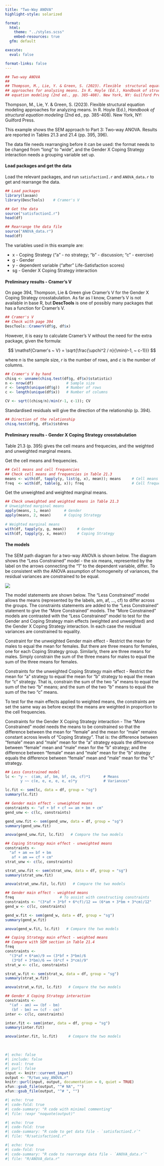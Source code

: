```yaml
---
title: "Two-Way ANOVA"
highlight-style: solarized

format:
  html:
    theme: "../styles.scss"
    embed-resources: true
  gfm: default

execute:
  eval: false

format-links: false
---
```


```{=html}
<style>
.math.display .MathJax {
  font-size: 95% !important;
}
</style>
```

```r
## Two-way ANOVA
##
## Thompson, M., Lie, Y. & Green, S. (2023). Flexible  structural equation modeling
## approaches for analyzing means. In R. Hoyle (Ed.), Handbook of structural
## equation modeling (2nd ed., pp. 385-408). New York, NY: Guilford Press.
```

Thompson, M., Lie, Y. & Green, S. (2023). Flexible structural equation modeling approaches for analyzing means. In R. Hoyle (Ed.), *Handbook of structural equation modeling* (2nd ed., pp. 385-408). New York, NY: Guilford Press.


This example shows the SEM approach to Part 3: Two-way ANOVA. Results are reported in Tables 21.3 and 21.4 (pp. 395, 396).

The data file needs rearranging before it can be used: the format needs to be changed from "long" to "wide", and the Gender X Coping Strategy interaction needs a grouping variable set up.


#### Load packages and get the data

Load the relevant packages, and run `satisfactionI.r` and `ANOVA_data.r` to get and rearrange the data.

```r
## Load packages
library(lavaan)
library(DescTools)    # Cramer's V

## Get the data
source("satisfactionI.r")
head(df)

## Rearrange the data file
source("ANOVA_data.r")
head(df)
```

The variables used in this example are:

 - x - Coping Strategy ("a" - no strategy; "b" - discussion; "c" - exercise)
 - g - Gender
 - y - dependent variable ("after" Life-Satisfaction scores)
 - sg - Gender X Coping Strategy interaction


#### Preliminary results - Cramer's V

On page 394, Thompson, Lie & Green give Cramer's V for the Gender X Coping Strategy crosstabulation. As far as I know, Cramer's V is not available in base R, but **DescTools** is one of possibly many packages that has a function for Cramer's V.

```r
## Cramer's V
## Check with page 394
DescTools::CramerV(df$g, df$x)
```

However, it is easy to calculate Cramer's V without the need for the extra package, given the formula:

$$
 \mathsf{Cramer's ~ V} = \sqrt{\frac{\upchi^2 / n}{\min(r-1, ~ c-1)}}
$$

where $n$ is the sample size, $r$ is the number of rows, and $c$ is the number of columns.

```r
## Cramer's V by hand
chisq <- unname(chisq.test(df$g, df$x)$statistic)
n <- nrow(df)               # Sample size
r <- length(unique(df$g))   # Number of rows
c <- length(unique(df$x))   # Number of columns

CV <- sqrt((chisq/n)/min(r-1, c-1)); CV
```

Standardised residuals will give the direction of the relationship (p. 394).

```r
## Direction of the relationship
chisq.test(df$g, df$x)$stdres
```


#### Preliminary results - Gender X Coping Strategy crosstabulation

Table 21.3 (p. 395) gives the cell means and frequecies, and the weighted and unweighted marginal means.

Get the cell means and frequencies.

```r
## Cell means and cell frequencies
## Check cell means and frequencies in Table 21.3
means <- with(df, tapply(y, list(g, x), mean)); means     # Cell means
freq  <- with(df, table(g, x)); freq                      # Cell frequencies
```

Get the unweighted and weighted marginal means.

```r
## Check unweighted and weighted means in Table 21.3
# Unweighted marginal means
apply(means, 1, mean)      # Gender
apply(means, 2, mean)      # Coping Strategy
 
# Weighted marginal means
with(df, tapply(y, g, mean))     # Gender
with(df, tapply(y, x, mean))     # Coping Strategy
```


#### The models

The SEM path diagram for a two-way ANOVA is shown below. The diagram shows the "Less Constrained" model - the six means, represented by the label on the arrows connecting the "1" to the dependent variable, differ. To be consistent with the ANOVA assumption of homogeneity of variances, the residual variances are constrained to be equal.

![](images/two_way_ANOVA.svg){fig-align="center"}

The model statements are shown below. The "Less Constrained" model allows the means (represented by the labels, am, af, ..., cf) to differ across the groups. The constraints statements are added to the "Less Constrained" statement to give the "More Constrained" models. The "More Constrained" models are contrasted with the "Less Constrained" model to test for the Gender and Coping Strategy main effects (weighted and unweighted) and the Gender X Coping Strategy interaction. In each case the residual variances are constrained to equality.

Constraint for the unweighted Gender main effect - Restrict the mean for males to equal the mean for females. But there are three means for females, one for each Coping Strategy group. Similarly, there are three means for males. Simply constrain the sum of the three means for males to equal the sum of the three means for females.

Constraints for the unweighted Coping Strategy main effect - Restrict the mean for "a" strategy to equal the mean for "b" strategy to equal the mean for "c" strategy. That is, constrain the sum of the two "a" means to equal the sum of the two "b" means; and the sum of the two "b" means to equal the sum of the two "c" means.

To test for the main effects applied to weighted means, the constraints are set the same way as before except the means are weighted in proportion to the cell frequencies.

Constraints for the Gender X Coping Strategy interaction - The "More Constrained" model needs the means to be constrained so that the difference between the mean for "female" and the mean for "male" remains constant across levels of "Coping Strategy". That is: the difference between "female" mean and "male" mean for the "a" strategy equals the difference between "female" mean and "male" mean for the "b" strategy; and the difference between "female" mean and "male" mean for the "b" strategy equals the difference between "female" mean and "male" mean for the "c" strategy.


```r
## Less Constrained model
lc <- "y ~  c(am, af, bm, bf, cm, cf)*1      # Means
       y ~~ c(e, e, e, e, e, e)*y            # Variances"

lc.fit <- sem(lc, data = df, group = "sg")
summary(lc.fit)

## Gender main effect - unweighted means
constraints <- "af + bf + cf == am + bm + cm"
gend_unw <- c(lc, constraints)

gend_unw.fit <- sem(gend_unw, data = df, group = "sg")
summary(gend_unw.fit)

anova(gend_unw.fit, lc.fit)   # Compare the two models

## Coping Strategy main effect - unweighted means
constraints <- 
  "af + am == bf + bm 
   af + am == cf + cm"
strat_unw <- c(lc, constraints)

strat_unw.fit <- sem(strat_unw, data = df, group = "sg")
summary(strat_unw.fit)

anova(strat_unw.fit, lc.fit)   # Compare the two models

## Gender main effect - weighted means
freq                     # To assist with constructing constraints
constraints <- "(3*af + 3*bf + 6*cf)/12 == (6*am + 3*bm + 3*cm)/12"
gend_w <- c(lc, constraints)

gend_w.fit <- sem(gend_w, data = df, group = "sg")
summary(gend_w.fit)

anova(gend_w.fit, lc.fit)   # Compare the two models

## Coping Strategy main effect - weighted means
## Compare with SEM section in Table 21.4
freq
constraints <- 
  "(3*af + 6*am)/9 == (3*bf + 3*bm)/6 
   (3*bf + 3*bm)/6 == (6*cf + 3*cm)/9"
strat_w <- c(lc, constraints)

strat_w.fit <- sem(strat_w, data = df, group = "sg")
summary(strat_w.fit)

anova(strat_w.fit, lc.fit)   # Compare the two models

## Gender X Coping Strategy interaction
constraints <- 
  "(af - am) == (bf - bm)
   (bf - bm) == (cf - cm)"
inter <- c(lc, constraints)

inter.fit <- sem(inter, data = df, group = "sg")
summary(inter.fit)

anova(inter.fit, lc.fit)     # Compare the two models
```

<br />

```r
#| echo: false
#| include: false
#| eval: true
#| purl: false
input <- knitr::current_input()
output <- "R/two_way_ANOVA.r"
knitr::purl(input, output, documentation = 0, quiet = TRUE)
xfun::gsub_file(output, "^# NA", "")
xfun::gsub_file(output, "^# ", "")
```

```r
#| echo: true
#| code-fold: true
#| code-summary: "R code with minimal commenting"
#| file: !expr "noquote(output)"
```

```r
#| echo: true
#| code-fold: true
#| code-summary: "R code to get data file - `satisfactionI.r`"
#| file: "R/satisfactionI.r"
```  

```r
#| echo: true
#| code-fold: true
#| code-summary: "R code to rearrange data file - `ANOVA_data.r`"
#| file: "R/ANOVA_data.r"
```